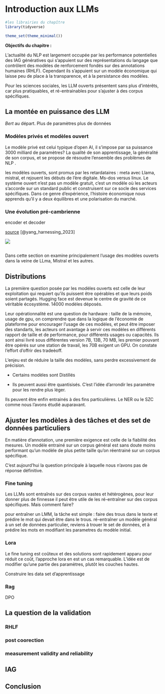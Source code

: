 # Introduction aux LLMs

```r
#les librairies du chapître
library(tidyverse)

theme_set(theme_minimal()) 


```

**Objectifs du chapitre :**

<div>

L'actualité du NLP est largement occupée par les performance potentielles des IAG génératives qui s'appuient sur des représentations du langage que contrôlent des modèles de renforcement fondés sur des annotations humaines (RHLF). Cependant ils s'appuient sur un modèle économique qui laisse peu de place à la transparence, et à la persistance des modèles.

Pour les sciences sociales, les LLM ouverts présentent sans plus d'intérêts, car plus pratiquables, et ré-entrainables pour s'ajuster à des corpus spécifiques.

</div>

## La montée en puissance des LLM

*Bert* au départ. Plus de paramètres plus de données

### Modèles privés et modèles ouvert

Le modèle privé est celui typique d'open AI, il s'impose par sa puissance 3000 milliard de paramètres? La qualité de son apprentissage, la généralité de son corpus, et se propose de résoudre l'ensemble des problèmes de NLP .

les modèles ouverts, sont promus par les retardataires : meta avec Llama, mistral, et rejouent les débuts de l'ère digitale. Ms-dos versus linux. Le système ouvert n'est pas un modèle gratuit, c'est un modèle où les acteurs s'accorde sur un standard public et construisent sur ce socle des services spécifiques. Dans ce genre d'expérience, l'histoire économique nous apprends qu'il y a deux équilibres et une polarisation du marché.

### Une évolution pré-cambrienne

encoder et decoder

[source](https://github.com/Mooler0410/LLMsPracticalGuide) [@yang_harnessing_2023]

![](image/LLMevolution.jpg)

## 

Dans cette section on examine principalement l'usage des modèles ouverts dans la veine de LLma, Mistral et les autres.

## Distributions

La première question posée par les modèles ouverts est celle de leur exploitation qui requiert qu'ils puissent être opérables et que leurs poids soient partagés. Hugging face est devenue le centre de gravité de ce véritable écosystème. 14000 modèles déposés.

Leur opérationnalité est une question de hardware : taille de la mémoire, usage de gpu, on comprendre que dans la logique de l'économie de plateforme pour encourager l'usage de ces modèles, et peut être imposer des standarts, les acteurs ont avantage à servir ces modèles en différents rapport de taille et de performance, pour différents usages ou capacités. Ils sont ainsi livré sous différentes version 7B, 13B, 70 MB, les premier pouvant être opérés sur une station de travail, les 70B exigent un GPU. On constate l'effort d'offrir des tradeèoff.

L'enjeu est de réduire la taille des modèles, sans perdre excessivement de précision.

-   Certains modèles sont Distillés

-   Ils peuvent aussi être quantisisés. C'est l'idée d'arrondir les paramètre pour les rendre plus léger.

Ils peuvent être enfin entrainés à des fins particulières. Le NER ou le SZC comme nous l'avons étudié auparavant.

## Ajuster les modèles à des tâches et des set de données particuliers

En matière d'annotation, une première exigence est celle de la fiabilité des mesures. Un modèle entrainé sur un corpus général est sans doute moins performant qu'un modèle de plus petite taille qu'on réentrainé sur un corpus spécifique.

C'est aujourd'hui la question principale à laquelle nous n'avons pas de réponse définitive.

### Fine tuning

Les LLMs sont entraînés sur des corpus vastes et hétérogènes, pour leur donner plus de finnesse il peut être utile de les ré-entraîner sur des corpus spécifiques. Mais comment faire?

pour entraîner un LMM, la tâche est simple : faire des trous dans le texte et prédire le mot qui devait être dans le trous. ré-entraîner un modèle général à un set de données particulier, reviens à trouer le set de données, et à prédire les mots en modifiant les parametres du modèle initial.

### Lora

Le fine tuning est coûteux et des solutions sont rapidement apparu pour réduit ce coût, l'approche lora en est un cas remarquable. L'idée est de modifier qu'une partie des paramètres, plutôt les couches hautes.

Construire les data set d'apprentissage

### Rag

DPO

## La question de la validation

### RHLF

### post coorection

### measurement validity and reliability

## IAG

## Conclusion
